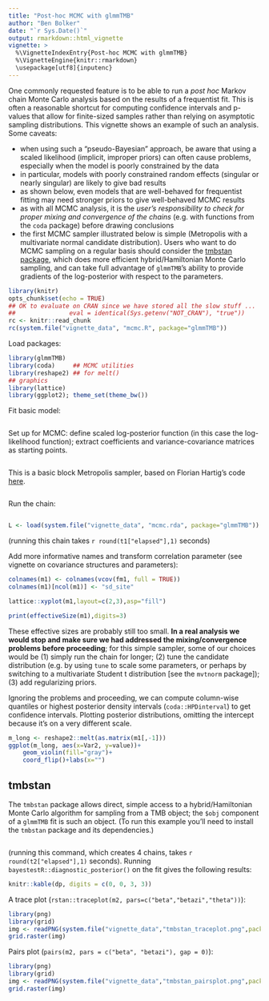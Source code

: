 ```yaml
---
title: "Post-hoc MCMC with glmmTMB"
author: "Ben Bolker"
date: "`r Sys.Date()`"
output: rmarkdown::html_vignette
vignette: >
  %\VignetteIndexEntry{Post-hoc MCMC with glmmTMB}
  %\VignetteEngine{knitr::rmarkdown}
  \usepackage[utf8]{inputenc}
---
```


One commonly requested feature is to be able to run a *post hoc* Markov chain Monte Carlo analysis based on the results of a frequentist fit. This is often a reasonable shortcut for computing confidence intervals and p-values that allow for finite-sized samples rather than relying on asymptotic sampling distributions. This vignette shows an example of such an analysis. Some caveats:

- when using such a "pseudo-Bayesian" approach, be aware that using a scaled likelihood (implicit, improper priors) can often cause problems, especially when the model is poorly constrained by the data
- in particular, models with poorly constrained random effects (singular or nearly singular) are likely to give bad results
- as shown below, even models that are well-behaved for frequentist fitting may need stronger priors to give well-behaved MCMC results
- as with all MCMC analysis, it is the *user's responsibility to check for proper mixing and convergence of the chains* (e.g. with functions from the `coda` package) before drawing conclusions
- the first MCMC sampler illustrated below is simple (Metropolis with a multivariate normal candidate distribution). Users who want to do MCMC sampling on a regular basis should consider the [tmbstan package](https://CRAN.R-project.org/package=tmbstan), which does more efficient hybrid/Hamiltonian Monte Carlo sampling, and can take full advantage of `glmmTMB`'s ability to provide gradients of the log-posterior with respect to the parameters.

<!-- weird setup (code stored in inst/vignette_data/mcmc.R) is designed
     so that we can easily re-run the MCMC chains with R CMD BATCH (or whatever)
	 but also show the code here, without having two separate copies of the code.
	 Perhaps too clever?
	 -->
	 
```r
library(knitr)
opts_chunk$set(echo = TRUE)
## OK to evaluate on CRAN since we have stored all the slow stuff ...
##               eval = identical(Sys.getenv("NOT_CRAN"), "true"))
rc <- knitr::read_chunk
rc(system.file("vignette_data", "mcmc.R", package="glmmTMB"))
```

Load packages:

```r
library(glmmTMB)
library(coda)     ## MCMC utilities
library(reshape2) ## for melt()
## graphics
library(lattice)
library(ggplot2); theme_set(theme_bw())
```

Fit basic model:
```r
```

Set up for MCMC: define scaled log-posterior function (in this case the log-likelihood function); extract coefficients and variance-covariance matrices as starting points.
```r
```

This is a basic block Metropolis sampler, based on Florian Hartig's code [here](https://theoreticalecology.wordpress.com/2010/09/17/metropolis-hastings-mcmc-in-r/).

```r
```

Run the chain:

```r
```

```r
L <- load(system.file("vignette_data", "mcmc.rda", package="glmmTMB"))
```
(running this chain takes `r round(t1["elapsed"],1)` seconds)

Add more informative names and transform correlation parameter (see vignette on covariance structures and parameters):

```r
colnames(m1) <- colnames(vcov(fm1, full = TRUE))
colnames(m1)[ncol(m1)] <- "sd_site"
```

```r
lattice::xyplot(m1,layout=c(2,3),asp="fill")
```

```r
print(effectiveSize(m1),digits=3)
```

These effective sizes are probably still too small.
**In a real analysis we would stop and make sure we had addressed the mixing/convergence problems before proceeding**; for this simple sampler, some of our choices would be (1) simply run the chain for longer; (2) tune the candidate distribution (e.g. by using `tune` to scale some parameters, or perhaps by switching to a multivariate Student t distribution [see the `mvtnorm` package]); (3) add regularizing priors.

Ignoring the problems and proceeding, we can compute column-wise quantiles or highest posterior density intervals (`coda::HPDinterval`) to get confidence intervals.
Plotting posterior distributions, omitting
the intercept because it's on a very different scale.

```r
m_long <- reshape2::melt(as.matrix(m1[,-1]))
ggplot(m_long, aes(x=Var2, y=value))+
    geom_violin(fill="gray")+
    coord_flip()+labs(x="")
```

## tmbstan

The `tmbstan` package allows direct, simple access to a hybrid/Hamiltonian Monte Carlo algorithm for sampling from a TMB object; the `$obj` component of a `glmmTMB` fit is such an object. (To run this example you'll need to install the `tmbstan` package and its dependencies.)

```r
```

(running this command, which creates 4 chains, takes `r round(t2["elapsed"],1)` seconds). Running `bayestestR::diagnostic_posterior()` on the fit gives the following results:

```r
knitr::kable(dp, digits = c(0, 0, 3, 3))
```

A trace plot (`rstan::traceplot(m2, pars=c("beta","betazi","theta"))`):

```r
library(png)
library(grid)
img <- readPNG(system.file("vignette_data","tmbstan_traceplot.png",package="glmmTMB"))
grid.raster(img)
```

Pairs plot (`pairs(m2, pars = c("beta", "betazi"), gap = 0)`):

```r
library(png)
library(grid)
img <- readPNG(system.file("vignette_data","tmbstan_pairsplot.png",package="glmmTMB"))
grid.raster(img)
```

